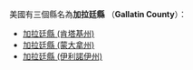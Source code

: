 美國有三個縣名為'''加拉廷縣''' （'''Gallatin County'''）：
* [[加拉廷縣_(肯塔基州)|加拉廷縣 (肯塔基州)]]
* [[加拉廷縣_(蒙大拿州)|加拉廷縣 (蒙大拿州)]]
* [[加拉廷縣_(伊利諾伊州)|加拉廷縣 (伊利諾伊州)]]
{{disambig|J加拉廷縣|Cat=四字县名消歧义}}